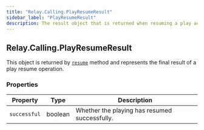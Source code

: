 ```yaml
---
title: "Relay.Calling.PlayResumeResult"
sidebar_label: "PlayResumeResult"
description: The result object that is returned when resuming a play action.
---
```


[resume]: /sdks/reference/realtime-sdk/v2/sdks/python/calling/actions/play#resume

## Relay.Calling.PlayResumeResult

This object is returned by [`resume`][resume] method and represents the final result of a play resume operation.

### Properties

| Property | Type | Description |
| -------- | ---- | ----------- |
| `successful` | boolean | Whether the playing has resumed successfully. |